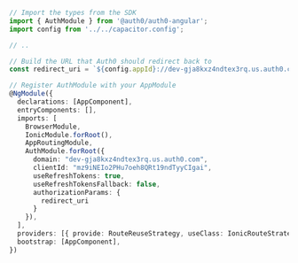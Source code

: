 ```ts app.module.ts lines 
// Import the types from the SDK
import { AuthModule } from '@auth0/auth0-angular';
import config from '../../capacitor.config';

// ..

// Build the URL that Auth0 should redirect back to
const redirect_uri = `${config.appId}://dev-gja8kxz4ndtex3rq.us.auth0.com/capacitor/${config.appId}/callback`;

// Register AuthModule with your AppModule
@NgModule({
  declarations: [AppComponent],
  entryComponents: [],
  imports: [
    BrowserModule,
    IonicModule.forRoot(),
    AppRoutingModule,
    AuthModule.forRoot({
      domain: "dev-gja8kxz4ndtex3rq.us.auth0.com",
      clientId: "mz9iNEIo2PHu7oeh8QRt19ndTyyCIgai",
      useRefreshTokens: true,
      useRefreshTokensFallback: false,
      authorizationParams: {
        redirect_uri
      }
    }),
  ],
  providers: [{ provide: RouteReuseStrategy, useClass: IonicRouteStrategy }],
  bootstrap: [AppComponent],
})
```
